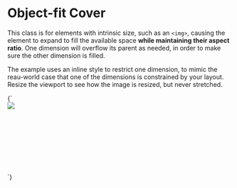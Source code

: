 
<Meta title="Utilities/Object cover" />

# Object-fit Cover

This class is for elements with intrinsic size, such as an `<img>`, causing the element to expand to fill the available space **while maintaining their aspect ratio**. One dimension will overflow its parent as needed, in order to make sure the other dimension is filled.

The example uses an inline style to restrict one dimension, to mimic the reau-world case that one of the dimensions is constrained by your layout. Resize the viewport to see how the image is resized, but never stretched.

<Canvas>
  <Story name="Object cover">
    {`
      <div style="height: 10rem">
        <img class="u-object-cover" src="https://placekitten.com/300/100">
      </div>
    `}
  </Story>
</Canvas>
